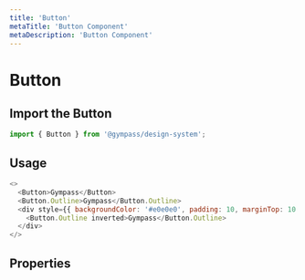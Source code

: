 ```yaml
---
title: 'Button'
metaTitle: 'Button Component'
metaDescription: 'Button Component'
---
```


# Button

## Import the Button

```javascript
import { Button } from '@gympass/design-system';
```

## Usage

```javascript reactLive=true
<>
  <Button>Gympass</Button>
  <Button.Outline>Gympass</Button.Outline>
  <div style={{ backgroundColor: '#e0e0e0', padding: 10, marginTop: 10 }}>
    <Button.Outline inverted>Gympass</Button.Outline>
  </div>
</>
```

## Properties

<PropsTable component="Button" />
